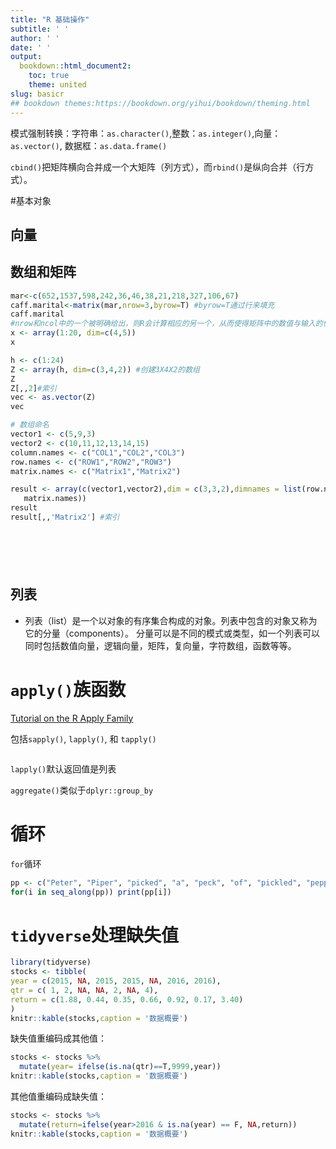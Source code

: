 ```yaml
---
title: "R 基础操作" 
subtitle: ' '
author: ' '
date: ' '
output:
  bookdown::html_document2:
    toc: true
    theme: united
slug: basicr
## bookdown themes:https://bookdown.org/yihui/bookdown/theming.html
---
```


模式强制转换：字符串：`as.character()`,整数：`as.integer()`,向量：`as.vector()`, 数据框：`as.data.frame()`

`cbind()`把矩阵横向合并成一个大矩阵（列方式），而`rbind()`是纵向合并（行方式）。

#基本对象

## 向量


## 数组和矩阵

```r
mar<-c(652,1537,598,242,36,46,38,21,218,327,106,67)
caff.marital<-matrix(mar,nrow=3,byrow=T) #byrow=T通过行来填充
caff.marital
#nrow和ncol中的一个被明确给出，则R会计算相应的另一个，从而使得矩阵中的数值与输入的值数目相匹配
x <- array(1:20, dim=c(4,5))  
x

h <- c(1:24)
Z <- array(h, dim=c(3,4,2)) #创建3X4X2的数组
Z
Z[,,2]#索引
vec <- as.vector(Z)
vec

# 数组命名
vector1 <- c(5,9,3)
vector2 <- c(10,11,12,13,14,15)
column.names <- c("COL1","COL2","COL3")
row.names <- c("ROW1","ROW2","ROW3")
matrix.names <- c("Matrix1","Matrix2")

result <- array(c(vector1,vector2),dim = c(3,3,2),dimnames = list(row.names,column.names,
   matrix.names))
result
result[,,'Matrix2'] #索引







```

## 列表

+ 列表（list）是一个以对象的有序集合构成的对象。列表中包含的对象又称为它的分量（components）。
分量可以是不同的模式或类型，如一个列表可以同时包括数值向量，逻辑向量，矩阵，复向量，字符数组，函数等等。


# `apply()`族函数

[Tutorial on the R Apply Family](https://www.datacamp.com/community/tutorials/r-tutorial-apply-family?utm_source=adwords_ppc&utm_campaignid=1565261270&utm_adgroupid=67750485268&utm_device=c&utm_keyword=&utm_matchtype=b&utm_network=g&utm_adpostion=1t1&utm_creative=332661264365&utm_targetid=aud-392016246653:dsa-473406586995&utm_loc_interest_ms=&utm_loc_physical_ms=9032008&gclid=CjwKCAjw6vvoBRBtEiwAZq-T1VINBuWR5b5Pe3QeGmfaBBSQ_57nvMN6p7H1AVs3iBpQXgEx480XuxoC_0UQAvD_BwE)

包括`sapply()`, `lapply()`, 和 `tapply()`

```r


```


`lapply()`默认返回值是列表

`aggregate()`类似于`dplyr::group_by`

# 循环
`for`循环
```r
pp <- c("Peter", "Piper", "picked", "a", "peck", "of", "pickled", "peppers")
for(i in seq_along(pp)) print(pp[i])
```

# `tidyverse`处理缺失值


```r
library(tidyverse)
stocks <- tibble(
year = c(2015, NA, 2015, 2015, NA, 2016, 2016),
qtr = c( 1, 2, NA, NA, 2, NA, 4),
return = c(1.88, 0.44, 0.35, 0.66, 0.92, 0.17, 3.40)
)
knitr::kable(stocks,caption = '数据概要')
```

缺失值重编码成其他值：

```r
stocks <- stocks %>%
  mutate(year= ifelse(is.na(qtr)==T,9999,year))
knitr::kable(stocks,caption = '数据概要')
```

其他值重编码成缺失值：
```r
stocks <- stocks %>%
  mutate(return=ifelse(year>2016 & is.na(year) == F, NA,return))
knitr::kable(stocks,caption = '数据概要')
```










